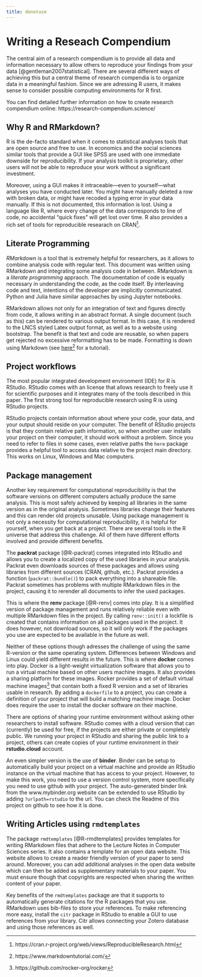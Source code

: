 ```yaml
---
title: donotuse
---
```

# Writing a Reseach Compendium
The central aim of a research compendium is to provide all data and information necessary to allow others to reproduce your findings from your data [@gentleman2007statistical]. There are several different ways of achieving this but a central theme of research compendia is to organize data in a meaningful fashion. Since we are adressing R users, it makes sense to consider possible computing environments for R first.

You can find detailed further information on how to create research compendium online: https://research-compendium.science/


## Why R and RMarkdown?
R is the de-facto standard when it comes to statistical analyses tools that are open source and free to use. In economics and the social sciences similar tools that provide a GUI like SPSS are used with one immediate downside for reproducibility. If your analysis toolkit is proprietary, other users will not be able to reproduce your work without a significant investment. 

Moreover, using a GUI makes it intraceable---even to yourself---what analyses you have conducted later. You might have manually deleted a row with broken data, or might have recoded a typing error in your data manually. If this is not documented, this information is lost. Using a language like R, where every change of the data corresponds to line of code, no accidental "quick fixes" will get lost over time.
R also provides a rich set of tools for reproducible researach on CRAN[^CRAN].

[^CRAN]:https://cran.r-project.org/web/views/ReproducibleResearch.html

## Literate Programming
*RMarkdown* is a tool that is extremely helpful for researchers, as it allows to combine analysis code with regular text. This document was written using RMarkdown and integrating some analysis code in between. RMarkdown is a *literate programming* appraoch. The documentation of code is equally necessary in understanding the code, as the code itself. By interleaving code and text, intentions of the developer are implicitly communicated. Python and Julia have similar approaches by using Jupyter notebooks.

RMarkdown allows not only for an integration of text and figures directly from code, it allows writing in an abstract format. A single document (such as this) can be rendered to various output format. In this case, it is rendered to the LNCS styled Latex output format, as well as to a website using bootstrap. The benefit is that text and code are reusable, so when papers get rejected no excessive reformatting has to be made. Formatting is down using Markdown (see [here](https://www.markdowntutorial.com/)[^1] for a tutorial).

[^1]: https://www.markdowntutorial.com/

## Project workflows
The most popular integrated development environment (IDE) for R is RStudio. RStudio comes with an license that allows research to freely use it for scientific purposes and it integrates many of the tools described in this paper. The first strong tool for reproducible research using R is using RStudio projects.

RStudio projects contain information about where your code, your data, and your output should reside on your computer. The benefit of RStudio projects is that they contain relative path information, so when another user installs your project on their computer, it should work without a problem. Since you need to refer to files in some cases, even relative paths the `here` package provides a helpful tool to access data relative to the project main directory. This works on Linux, Windows and Mac computers.

## Package management

Another key requirement for computational reproducibility is that the software versions on different computers actually produce the same analysis.
This is most safely achieved by keeping all libraries in the same version as in the original analysis. Sometimes libraries change their features and this can render old projects unusable. Using package management is not only a necessity for computational reproducibility, it is helpful for yourself, when you get back at a project. 
There are several tools in the R universe that address this challenge. All of them have different efforts involved and provide different benefits.

The **packrat** package [@R-packrat] comes integrated into RStudio and allows you to create a localized copy of the used libraries in your analysis. Packrat even downloads sources of these packages and allows using libraries from different sources (CRAN, github, etc.). Packrat provides a function (`packrat::bundle()`) to pack everything into a shareable file. Packrat sometimes has problems with multiple RMarkdown files in the project, causing it to rerender all documents to infer the used packages.

This is where the **renv** package [@R-renv] comes into play. It is a simplified version of package management and runs relatively reliable even with multiple RMarkdown files in the project. By calling `renv::init()` a lockfile is created that contains information on all packages used in the project. It does however, not download sources, so it will only work if the packages you use are expected to be available in the future as well.

Neither of these options though adresses the challenge of using the same R-version or the same operating system. Differences between Windows and Linux could yield different results in the future. This is where **docker** comes into play. Docker is a light-weight virtualization software that allows you to run a virtual machine based on other users machine images. It also provides a sharing platform for these images.
Rocker provides a set of default virtual machine images[^2] that contain both a fixed R version and a set of libraries usable in research. By adding a `dockerfile` to a project, you can create a definition of your project that will build a matching machine image. Docker does require the user to install the docker software on their machine.

[^2]: https://github.com/rocker-org/rocker

There are options of sharing your runtime environment without asking other researchers to install software. RStudio comes with a cloud version that can (currently) be used for free, if the projects are either private or completely public. We running your project in RStudio and sharing the public link to a project, others can create copies of your runtime environment in their **rstudio.cloud** account.

An even simpler version is the use of **binder**. Binder can be setup to automatically build your project on a virtual machine and provide an RStudio instance on the virtual machine that has access to your project. However, to make this work, you need to use a version control system, more specifically you need to use github with your project. The auto-generated binder link from the www.mybinder.org website can be extended to use RStudio by adding `?urlpath=rstudio` to the url. You can check the Readme of this project on github to see how it is done. 

## Writing Articles using `rmdtemplates`
The package `rmdtemplates` [@R-rmdtemplates] provides templates for writing RMarkdown files that adhere to the Lecture Notes in Computer Sciences series. It also contains a template for an open data website. This website allows to create a reader friendly version of your paper to send around. 
Moreover, you can add additional analyses in the open data website which can then be added as supplementary materials to your paper. You must ensure though that copyrights are respected when sharing the written content of your paper. 

Key benefits of the `rmdtemplates` package are that it supports to automatically generate citations for the R packages that you use. RMarkdown uses bib-files to store your references. To make referencing more easy, install the `citr` package in RStudio to enable a GUI to use references from your library. Citr allows connecting your Zotero database and using those references as well.




<!--* Creating a research compendium [@gentleman2007statistical]
* Creating a project oriented workflow
* Literate programming
* Use of packrat for package management
* Anonymization and Data replacement using `r cite_pkg("sdcMicro")`
* Creating LNCS Papers using `r cite_pkg("rmdtemplates")` -->

